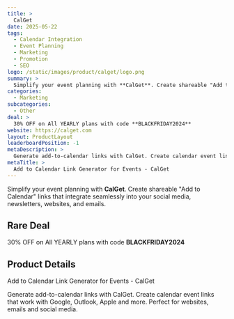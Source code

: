 ```yaml
---
title: >
  CalGet
date: 2025-05-22
tags:
  - Calendar Integration
  - Event Planning
  - Marketing
  - Promotion
  - SEO
logo: /static/images/product/calget/logo.png
summary: >
  Simplify your event planning with **CalGet**. Create shareable "Add to Calendar" links that integrate seamlessly into your social media, newsletters, websites, and emails.
categories:
  - Marketing
subcategories:
  - Other
deal: >
  30% OFF on All YEARLY plans with code **BLACKFRIDAY2024**
website: https://calget.com
layout: ProductLayout
leaderboardPosition: -1
metaDescription: >
  Generate add-to-calendar links with CalGet. Create calendar event links that work with Google, Outlook, Apple and more. Perfect for websites, emails and social media.
metaTitle: >
  Add to Calendar Link Generator for Events - CalGet
---
```

Simplify your event planning with **CalGet**. Create shareable "Add to Calendar" links that integrate seamlessly into your social media, newsletters, websites, and emails.

## Rare Deal

30% OFF on All YEARLY plans with code **BLACKFRIDAY2024**

## Product Details

Add to Calendar Link Generator for Events - CalGet

Generate add-to-calendar links with CalGet. Create calendar event links that work with Google, Outlook, Apple and more. Perfect for websites, emails and social media.
